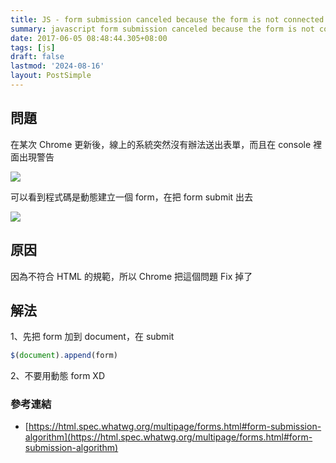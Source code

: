 ```yaml
---
title: JS - form submission canceled because the form is not connected
summary: javascript form submission canceled because the form is not connected
date: 2017-06-05 08:48:44.305+08:00
tags: [js]
draft: false
lastmod: '2024-08-16'
layout: PostSimple
---
```


## 問題

在某次 Chrome 更新後，線上的系統突然沒有辦法送出表單，而且在 console 裡面出現警告

![](/static/images/404.webp)

可以看到程式碼是動態建立一個 form，在把 form submit 出去

![](/static/images/404.webp)

## 原因

因為不符合 HTML 的規範，所以 Chrome 把這個問題 Fix 掉了

## 解法

1、先把 form 加到 document，在 submit

```js
$(document).append(form)
```

2、不要用動態 form XD

### 參考連結

- [https://html.spec.whatwg.org/multipage/forms.html#form-submission-algorithm](https://html.spec.whatwg.org/multipage/forms.html#form-submission-algorithm)
